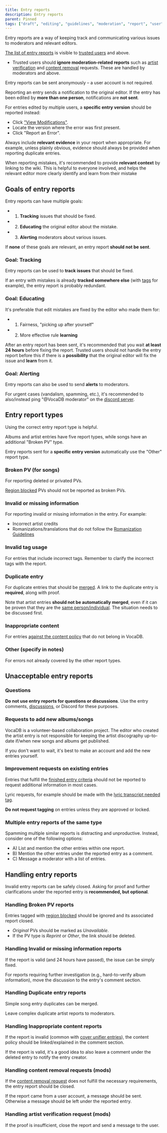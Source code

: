 ---
title: Entry reports
description: Entry reports
parent: Pinned
tags: ["draft", "editing", "guidelines", "moderation", "report", "user", "documentation", "vocadb"]
---

Entry reports are a way of keeping track and communicating various issues to moderators and relevant editors. 

[The list of entry reports](https://vocadb.net/Admin/ViewEntryReports) is visible to [trusted users](/docs/documentation/user-groups) and above.

- Trusted users should **ignore moderation-related reports** such as [artist verification](/docs/artists/artist-verification) and [content removal](/docs/other-guidelines/content-removal-guidelines) requests. These are handled by moderators and above.

Entry reports can be sent anonymously – a user account is not required.

Reporting an entry sends a notification to the original editor. If the entry has been edited by **more than one person**, notifications are **not sent**.

For entries edited by multiple users, a **specific entry version** should be reported instead: 
- Click ["View Modifications"](/docs/songs/song-entry-page#view-modifications).
- Locate the version where the error was first present.
- Click "Report an Error". 

Always include **relevant evidence** in your report when appropriate. For example, unless plainly obvious, evidence should always be provided when reporting duplicate entries.  

When reporting mistakes, it's recommended to provide **relevant context** by linking to the wiki. This is helpful to everyone involved, and helps the relevant editor more clearly identify and learn from their mistake

## Goals of entry reports

Entry reports can have multiple goals:
- 1) **Tracking** issues that should be fixed.
- 2) **Educating** the original editor about the mistake.
- 3) **Alerting** moderators about various issues.

If **none** of these goals are relevant, an entry report **should not be sent**.

### Goal: Tracking

Entry reports can be used to **track issues** that should be fixed.

If an entry with mistakes is already **tracked somewhere else** (with [tags](/docs/secondary-entry-types/tags#editor-notes) for example), the entry report is probably redundant.

### Goal: Educating

It's preferable that edit mistakes are fixed by the editor who made them for:
- 1) Fairness, "picking up after yourself"
- 2) More effective rule **learning**

After an entry report has been sent, it's recommended that you wait **at least 24 hours** before fixing the report. Trusted users should not handle the entry report before this if there is a **possibility** that the original editor will fix the issue and **learn** from it.

### Goal: Alerting

Entry reports can also be used to send **alerts** to moderators.

 For urgent cases (vandalism, spamming, etc.), it's recommended to also/instead ping "@VocaDB moderator" on the [discord server](https://discord.com/invite/3bwXQNXKCz).

## Entry report types

Using the correct entry report type is helpful. 

Albums and artist entries have five report types, while songs have an additional "Broken PV" type.

Entry reports sent for a **specific entry version** automatically use the "Other" report type.

### Broken PV (for songs)

For reporting deleted or privated PVs.

[Region blocked](https://vocadb.net/T/8226) PVs should not be reported as broken PVs.

### Invalid or missing information

For reporting invalid or missing information in the entry. For example:
- Incorrect artist credits
- Romanizations/translations that do not follow the [Romanization Guidelines](/docs/other-guidelines/romanization-guidelines)

### Invalid tag usage

For entries that include incorrect tags. Remember to clarify the incorrect tags with the report.

### Duplicate entry

For duplicate entries that should be [merged](/docs/other-guidelines/merging-entries). A link to the duplicate entry is **required**, along with proof.

Note that artist entries **should not be automatically merged**, even if it can be proven that they are the [same person/individual](/docs/other-guidelines/merging-entries#splitting-artist-entries). The situation needs to be discussed first.

### Inappropriate content

For entries [against the content policy](/docs/other-guidelines/content-policy) that do not belong in VocaDB.

### Other (specify in notes)

For errors not already covered by the other report types.

## Unacceptable entry reports

### Questions

**Do not use entry reports for questions or discussions**. Use the entry comments, [discussions](https://vocadb.net/discussion), or Discord for these purposes. 

### Requests to add new albums/songs 

VocaDB is a volunteer-based collaboration project. The editor who created the artist entry is not responsible for keeping the artist discography up-to-date if/when new songs and albums get published. 

If you don't want to wait, it's best to make an account and add the new entries yourself.  

### Improvement requests on existing entries

Entries that fulfill the [finished entry criteria](/docs/songs/song-entry-editing#finished-song-entry-requirements) should not be reported to request additional information in most cases.

Lyric requests, for example should be made with the [lyric transcript needed tag](https://vocadb.net/T/6362/lyric-transcript-needed).

**Do not request tagging** on entries unless they are approved or locked.

### Multiple entry reports of the same type

Spamming multiple similar reports is distracting and unproductive. Instead, consider one of the following options:
- A) List and mention the other entries within one report.
- B) Mention the other entries under the reported entry as a comment.
- C) Message a moderator with a list of entries.

## Handling entry reports

Invalid entry reports can be safely closed. Asking for proof and further clarifications under the reported entry is **recommended, but optional**.

### Handling Broken PV reports

Entries tagged with [region blocked](https://vocadb.net/T/8226) should be ignored and its associated report closed.

- *Original* PVs should be marked as *Unavailable*.
- If the PV type is *Reprint* or *Other*, the link should be deleted. 

### Handling Invalid or missing information reports

If the report is valid (and 24 hours have passed), the issue can be simply fixed.

For reports requiring further investigation (e.g., hard-to-verify album information), move the discussion to the entry's comment section.

### Handling Duplicate entry reports

Simple song entry duplicates can be merged.

Leave complex duplicate artist reports to moderators.

### Handling Inappropriate content reports

If the report is invalid (common with [cover unifier entries](https://vocadb.net/T/6751/out-of-scope-cover-unifier)), the content policy should be linked/explained in the comment section.

If the report is valid, it's a good idea to also leave a comment under the deleted entry to notify the entry creator.

### Handling content removal requests (mods)

If the [content removal request](/docs/other-guidelines/content-removal-guidelines) does not fulfill the necessary requirements, the entry report should be closed. 

If the report came from a user account, a message should be sent. Otherwise a message should be left under the reported entry.

### Handling artist verification request (mods)

If the proof is insufficient, close the report and send a message to the user.